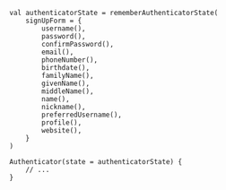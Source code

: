 ```dart{3-16}
val authenticatorState = rememberAuthenticatorState(
    signUpForm = {
        username(),
        password(),
        confirmPassword(),
        email(),
        phoneNumber(),
        birthdate(),
        familyName(),
        givenName(),
        middleName(),
        name(),
        nickname(),
        preferredUsername(),
        profile(),
        website(),
    }
)

Authenticator(state = authenticatorState) {
    // ...
}
```
